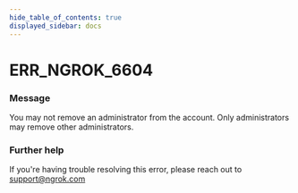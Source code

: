 ```yaml
---
hide_table_of_contents: true
displayed_sidebar: docs
---
```



# ERR_NGROK_6604

### Message

You may not remove an administrator from the account. Only administrators may remove other administrators.

<ErrorDetails error="err_ngrok_6604" />

### Further help

If you're having trouble resolving this error, please reach out to [support@ngrok.com](mailto:support@ngrok.com?subject=Help%20with%20ERR_NGROK_6604)
